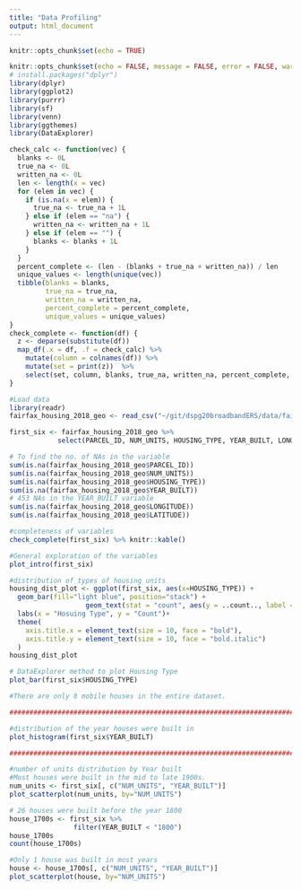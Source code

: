 ```yaml
---
title: "Data Profiling"
output: html_document
---
```


```r
knitr::opts_chunk$set(echo = TRUE)
```

<style>
  .col2 {
    columns: 2 200px;         /* number of columns and width in pixels*/
    -webkit-columns: 2 200px; /* chrome, safari */
    -moz-columns: 2 200px;    /* firefox */
  }
  .col3 {
    columns: 3 100px;
    -webkit-columns: 3 100px;
    -moz-columns: 3 100px;
  }
</style>


```r
knitr::opts_chunk$set(echo = FALSE, message = FALSE, error = FALSE, warning = FALSE)
# install.packages("dplyr")
library(dplyr)
library(ggplot2)
library(purrr)
library(sf)  
library(venn)
library(ggthemes)
library(DataExplorer)
```

```r

check_calc <- function(vec) {
  blanks <- 0L
  true_na <- 0L
  written_na <- 0L
  len <- length(x = vec)
  for (elem in vec) {
    if (is.na(x = elem)) {
      true_na <- true_na + 1L
    } else if (elem == "na") {
      written_na <- written_na + 1L
    } else if (elem == "") {
      blanks <- blanks + 1L
    }
  }
  percent_complete <- (len - (blanks + true_na + written_na)) / len
  unique_values <- length(unique(vec))
  tibble(blanks = blanks,
         true_na = true_na,
         written_na = written_na,
         percent_complete = percent_complete,
         unique_values = unique_values)
}
check_complete <- function(df) {
  z <- deparse(substitute(df))
  map_df(.x = df, .f = check_calc) %>%
    mutate(column = colnames(df)) %>%
    mutate(set = print(z))  %>%
    select(set, column, blanks, true_na, written_na, percent_complete, unique_values)
}
```

```r
#Load data 
library(readr)
fairfax_housing_2018_geo <- read_csv("~/git/dspg20broadbandERS/data/fairfax-data/fairfax_housing_2018_geo.csv")

first_six <- fairfax_housing_2018_geo %>%
            select(PARCEL_ID, NUM_UNITS, HOUSING_TYPE, YEAR_BUILT, LONGITUDE, LATITUDE)
```




```r
# To find the no. of NAs in the variable 
sum(is.na(fairfax_housing_2018_geo$PARCEL_ID))
sum(is.na(fairfax_housing_2018_geo$NUM_UNITS))
sum(is.na(fairfax_housing_2018_geo$HOUSING_TYPE))
sum(is.na(fairfax_housing_2018_geo$YEAR_BUILT))
# 453 NAs in the YEAR_BUILT variable 
sum(is.na(fairfax_housing_2018_geo$LONGITUDE))
sum(is.na(fairfax_housing_2018_geo$LATITUDE))

```

```r
#completeness of variables
check_complete(first_six) %>% knitr::kable()
```

```r
#General exploration of the variables
plot_intro(first_six)

#distribution of types of housing units
housing_dist_plot <- ggplot(first_six, aes(x=HOUSING_TYPE)) +
  geom_bar(fill="light blue", position="stack") +
                   geom_text(stat = "count", aes(y = ..count.., label = ..count..), position = "identity", vjust=-0.3 ) +
  labs(x = "Hosuing Type", y = "Count")+
  theme(
    axis.title.x = element_text(size = 10, face = "bold"),
    axis.title.y = element_text(size = 10, face = "bold.italic")
  )
housing_dist_plot

# DataExplorer method to plot Housing Type
plot_bar(first_six$HOUSING_TYPE) 

#There are only 8 mobile houses in the entire dataset. 

################################################################################

#distribution of the year houses were built in
plot_histogram(first_six$YEAR_BUILT)

################################################################################

#number of units distribution by Year built
#Most houses were built in the mid to late 1900s. 
num_units <- first_six[, c("NUM_UNITS", "YEAR_BUILT")]
plot_scatterplot(num_units, by="NUM_UNITS")

# 26 houses were built before the year 1800
house_1700s <- first_six %>%
                filter(YEAR_BUILT < "1800")
house_1700s
count(house_1700s)

#Only 1 house was built in most years
house <- house_1700s[, c("NUM_UNITS", "YEAR_BUILT")]
plot_scatterplot(house, by="NUM_UNITS")


```





